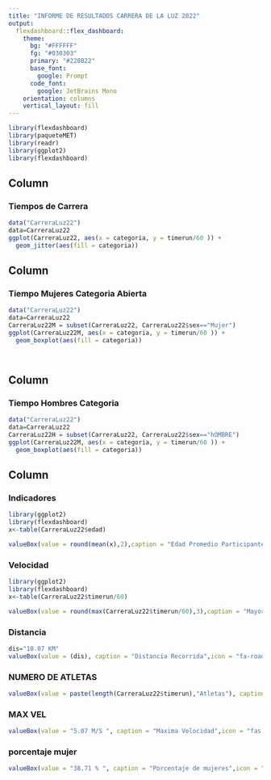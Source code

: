 ```yaml
---
title: "INFORME DE RESULTADOS CARRERA DE LA LUZ 2022"
output: 
  flexdashboard::flex_dashboard:
    theme:
      bg: "#FFFFFF"
      fg: "#030303" 
      primary: "#228B22"
      base_font:
        google: Prompt
      code_font:
        google: JetBrains Mono
    orientation: columns
    vertical_layout: fill
---
```


```r
library(flexdashboard)
library(paqueteMET)
library(readr)
library(ggplot2)
library(flexdashboard)

```
Column {data-width=650 .tabset}
----------------------------------------------------------------

### Tiempos de Carrera

```r

data("CarreraLuz22")
data=CarreraLuz22
ggplot(CarreraLuz22, aes(x = categoria, y = timerun/60 )) +
  geom_jitter(aes(fill = categoria)) 

```

Column {data-width=350 .tabset}
----------------------------------------------------------------

### Tiempo Mujeres Categoria Abierta

```r
data("CarreraLuz22")
data=CarreraLuz22
CarreraLuz22M = subset(CarreraLuz22, CarreraLuz22$sex=="Mujer")
ggplot(CarreraLuz22M, aes(x = categoria, y = timerun/60 )) +
  geom_boxplot(aes(fill = categoria)) 

  
```

Column {data-width=350 .tabset}
----------------------------------------------------------------

### Tiempo Hombres Categoria 

```r

data("CarreraLuz22")
data=CarreraLuz22
CarreraLuz22H = subset(CarreraLuz22, CarreraLuz22$sex=="hOMBRE")
ggplot(CarreraLuz22M, aes(x = categoria, y = timerun/60 )) +
  geom_boxplot(aes(fill = categoria))

```

Column {data-width=10}
----------------------------------------------------------------

### Indicadores

```r

library(ggplot2)
library(flexdashboard)
x<-table(CarreraLuz22$edad)

valueBox(value = round(mean(x),2),caption = "Edad Promedio Participantes",icon = "fa-users", color = "red")

```


### Velocidad

```r

library(ggplot2)
library(flexdashboard)
x<-table(CarreraLuz22$timerun/60)

valueBox(value = round(max(CarreraLuz22$timerun/60),3),caption = "Mayor Tiempo",icon = "fas fa-digital-tachograph", color = "blue")
```

### Distancia

```r

dis="10.07 KM"
valueBox(value = (dis), caption = "Distancia Recorrida",icon = "fa-road", color = "green")
```

### NUMERO DE ATLETAS

```r
valueBox(value = paste(length(CarreraLuz22$timerun),"Atletas"), caption = "Numero de Atletas",icon = "fas fa-user-friends", color = "purple")
```

### MAX VEL

```r

valueBox(value = "5.07 M/S ", caption = "Maxima Velocidad",icon = "fas fa-user-friends", color = "gray")
```


### porcentaje mujer

```r

valueBox(value = "38.71 % ", caption = "Porcentaje de mujeres",icon = "fas fa-user-friends", color = "pink")
```

